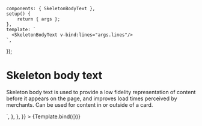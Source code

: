 
<Meta
    title="Components / Feedback indicators"
    component={SkeletonBodyText}
/>

    components: { SkeletonBodyText },
    setup() {
        return { args };
    },
    template: `
      <SkeletonBodyText v-bind:lines="args.lines"/>
    `,
});

# Skeleton body text

Skeleton body text is used to provide a low fidelity representation of content before it appears on the page, and improves load times perceived by merchants. Can be used for content in or outside of a card.

<Canvas>
    <Story
        name="SkeletonBodyText"
        args={{
            lines: 3,
        }}
        parameters={{
            docs: {
                source: {
                    code: dedent`
                        <SkeletonBodyText :lines="3"/>
                    `,
                },
            },
        }}
    >
        {Template.bind({})}
    </Story>
</Canvas>

<ArgsTable story="SkeletonBodyText"/>